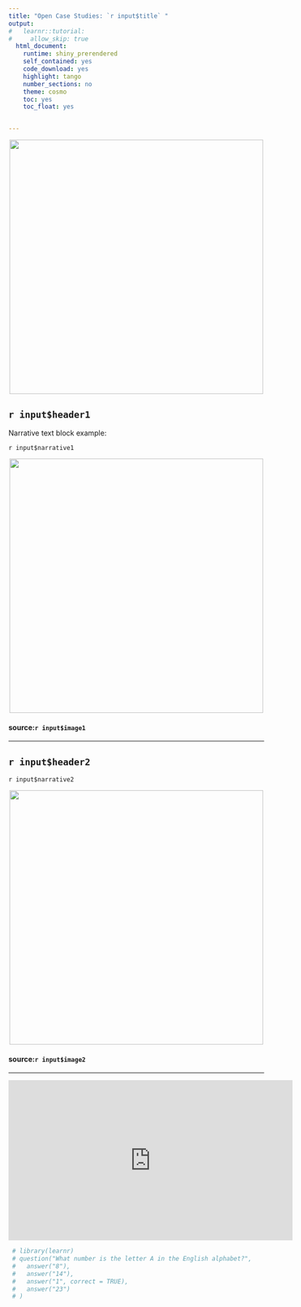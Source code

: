 ```yaml
---
title: "Open Case Studies: `r input$title` "
output:
#   learnr::tutorial:
#     allow_skip: true
  html_document:
    runtime: shiny_prerendered
    self_contained: yes
    code_download: yes
    highlight: tango
    number_sections: no
    theme: cosmo
    toc: yes
    toc_float: yes


---
```




<style>
#TOC {
  background: url("`r input$logo`");
  background-size: contain;
  padding-top: 240px !important;
  background-repeat: no-repeat;
}
</style>

<p align="center">
  <img width="500" src="`r input$mainimage`">
</p>


## `r input$header1`

Narrative text block example:


`r input$narrative1`


<p align="center">
  <img width="500" src="`r input$image1`">
</p>

#### source:`r input$image1`


***

## `r input$header2`

`r input$narrative2`

<p align="center">
  <img width="500" src="`r input$image2`">
</p>

#### source:`r input$image2`

***

<p align="center"><iframe width="560" height="315" src="https://www.youtube.com/embed/`r input$video`" frameborder="0" allowfullscreen></iframe> </p>



```r
 # library(learnr)
 # question("What number is the letter A in the English alphabet?",
 #   answer("8"),
 #   answer("14"),
 #   answer("1", correct = TRUE),
 #   answer("23")
 # )
```
